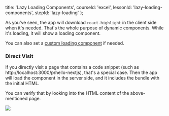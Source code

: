 
  title: 'Lazy Loading Components',
  courseId: 'excel',
  lessonId: 'lazy-loading-components',
  stepId: 'lazy-loading'
};

As you've seen, the app will download `react-highlight` in the client side when it's needed. That's the whole purpose of dynamic components. While it's loading, it will show a loading component.

You can also set a [custom loading component](https://nextjs.org/docs/#2-with-custom-loading-component) if needed.

### Direct Visit

If you directly visit a page that contains a code snippet (such as http://localhost:3000/p/hello-nextjs), that's a special case. Then the app will load the component in the server side, and it includes the bundle with the initial HTML.

You can verify that by looking into the HTML content of the above-mentioned page.

![](/static/images/llc-source.png)

